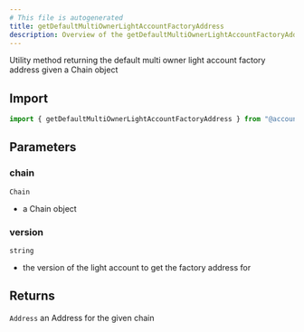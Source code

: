 ```yaml
---
# This file is autogenerated
title: getDefaultMultiOwnerLightAccountFactoryAddress
description: Overview of the getDefaultMultiOwnerLightAccountFactoryAddress method
---
```


Utility method returning the default multi owner light account factory address given a Chain object

## Import

```ts
import { getDefaultMultiOwnerLightAccountFactoryAddress } from "@account-kit/smart-contracts";
```

## Parameters

### chain

`Chain`

- a Chain object

### version

`string`

- the version of the light account to get the factory address for

## Returns

`Address`
an Address for the given chain
